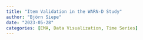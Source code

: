 ```yaml
---
title: "Item Validation in the WARN-D Study"
author: "Björn Siepe"
date: "2023-05-28"
categories: [EMA, Data Visualization, Time Series]
---
```

